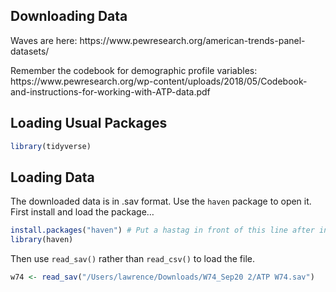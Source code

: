 ## Downloading Data

Waves are here: https://www.pewresearch.org/american-trends-panel-datasets/

Remember the codebook for demographic profile variables: https://www.pewresearch.org/wp-content/uploads/2018/05/Codebook-and-instructions-for-working-with-ATP-data.pdf

## Loading Usual Packages

```r
library(tidyverse)
```


## Loading Data

The downloaded data is in .sav format. Use the `haven` package to open it. First install and load the package...

```r
install.packages("haven") # Put a hastag in front of this line after installing
library(haven)
```

Then use `read_sav()` rather than `read_csv()` to load the file.

```r
w74 <- read_sav("/Users/lawrence/Downloads/W74_Sep20 2/ATP W74.sav")
```


